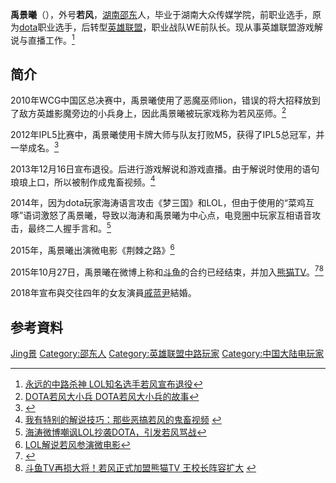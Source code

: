 {{expand|time=2015-05-29T13:24:06+00:00}}
{{noteTA
| G1 = Games
}}
'''禹景曦'''（{{bd|1992年|10月19日||}}），外号'''若风'''，[[湖南|湖南]][[邵东|邵东]]人，毕业于湖南大众传媒学院，前职业选手，原为[[dota|dota]]职业选手，后转型[[英雄联盟|英雄联盟]]，职业战队WE前队长。现从事英雄联盟游戏解说与直播工作。<ref>[http://info.3g.qq.com/g/s?g_f=18449&g_ut=1&aid=gamezone_ss&id=gamezone_20131216014233 永远的中路杀神 LOL知名选手若风宣布退役]</ref>
==简介==
2010年WCG中国区总决赛中，禹景曦使用了恶魔巫师lion，错误的将大招释放到了敌方英雄影魔旁边的小兵身上，因此禹景曦被玩家戏称为若风巫师。<ref>[http://zm6.sm.cn/?src=http%3A%2F%2Fdota.tgbus.com%2Fwd%2F201404%2F13540734.shtml&uid=622f946706e7feaaed4e074f52c6a860&hid=9ecfab7f316ca2d56e980446d25fb7c5&pos=3&cid=9&time=1432730493752&from=click&restype=1&pagetype=0000004000000402&bu=web&uc_param_str=pidi DOTA若风大小兵 DOTA若风大小兵的故事]</ref>

2012年IPL5比赛中，禹景曦使用卡牌大师与队友打败M5，获得了IPL5总冠军，并一举成名。<ref>{{Cite web |url=http://m.pcgames.com.cn/x/339/3390602_all.html#content_page_5 |title=让世界铭记的大师 WE若风卡牌视频回顾 |access-date=2015-05-27 |archive-url=https://web.archive.org/web/20160305021615/http://m.pcgames.com.cn/x/339/3390602_all.html#content_page_5 |archive-date=2016-03-05 |dead-url=yes }}</ref>

2013年12月16日宣布退役。后进行游戏解说和游戏直播。由于解说时使用的语句琅琅上口，所以被制作成鬼畜视频。<ref>[http://lol.sgamer.com/news/201404/166639_4.html 我有特别的解说技巧：那些恶搞若风的鬼畜视频] {{webarchive|url=https://web.archive.org/web/20150528135949/http://lol.sgamer.com/news/201404/166639_4.html |date=2015-05-28 }}</ref>

2014年，因为dota玩家海涛语言攻击《梦三国》和LOL，但由于使用的“菜鸡互啄”语词激怒了禹景曦，导致以海涛和禹景曦为中心点，电竞圈中玩家互相语音攻击，最终二人握手言和。<ref>[http://zm6.sm-img2.com/?src=http%3A%2F%2Fwww.cbigame.com%2Fnews%2Fnews.detail.php%3Fid%3D6522&uid=622f946706e7feaaed4e074f52c6a860&hid=9234c7693fd8756e0c7b6d6de1b95507&pos=5&cid=9&time=1432729515972&from=click&restype=1&pagetype=0000104000008402&bu=web&uc_param_str=pidi 海涛微博嘲讽LOL抄袭DOTA，引发若风骂战]</ref>

2015年，禹景曦出演微电影《荆棘之路》<ref>[http://xw.qq.com/games/20150505024930 LOL解说若风参演微电影]</ref>

2015年10月27日，禹景曦在微博上称和[[斗鱼TV|斗鱼]]的合约已经结束，并加入[[熊猫TV|熊猫TV]]。<ref>{{Cite web |url=http://www.wj001.com/news/game/2015-10-28/977170.html |title=若风熊猫TV首秀 将和anglebaby一起直播？ |accessdate=2015-10-28 |archiveurl=https://web.archive.org/web/20160917042304/http://www.wj001.com/news/game/2015-10-28/977170.html |archivedate=2016-09-17 |deadurl=yes }}</ref><ref>[http://gz.ifeng.com/news/info/detail_2015_10/28/4494231_0.shtml 斗鱼TV再损大将！若风正式加盟熊猫TV 王校长阵容扩大] {{webarchive|url=https://web.archive.org/web/20160630112301/http://gz.ifeng.com/news/info/detail_2015_10/28/4494231_0.shtml |date=2016-06-30 }}</ref>

2018年宣布與交往四年的女友演員[[戚蓝尹|戚蓝尹]]結婚。

== 参考資料 ==
{{Reflist}}
[[Category:禹姓|Jing景]]
[[Category:邵东人|Category:邵东人]]
[[Category:英雄联盟中路玩家|Category:英雄联盟中路玩家]]
[[Category:中国大陆电玩家|Category:中国大陆电玩家]]